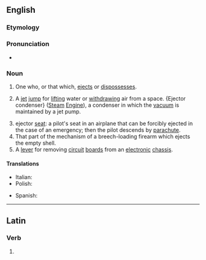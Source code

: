 ==English==

===Etymology===
{{suffix|en|eject|or}}

===Pronunciation===
* {{IPA|/ɪˈd͡ʒɛktɚ/|/iːˈd͡ʒɛktɚ/|lang=en}}
{{attention|en|check the second pronunciation, label it as restricted to particular varieties of English as needed}}

===Noun===
{{en-noun}}

# One who, or that which, [[eject]]s or [[dispossess]]es.
# {{lb|en|mechanics}} A [[jet]] [[jump]] for [[lift]]ing water or [[withdraw]]ing air from a space. {Ejector condenser} ([[steam|Steam]] [[engine|Engine]]), a condenser in which the [[vacuum]] is maintained by a jet pump.
# ejector [[seat]]: a pilot's seat in an airplane that can be forcibly ejected in the case of an emergency; then the pilot descends by [[parachute]].
# That part of the mechanism of a breech-loading firearm which ejects the empty shell.
# A [[lever]] for removing [[circuit]] [[board]]s from an [[electronic]] [[chassis]].

====Translations====
{{trans-top|ejector}}
* Italian: {{t|it|espulsore|m}}
* Polish: {{t|pl|wyrzutnik|m}}
{{trans-mid}}
* Spanish: {{t|es|eyector|m}}
{{trans-bottom}}

----

==Latin==

===Verb===
{{la-verb-form|ējector}}

# {{inflection of|ējectō||1|s|pres|pasv|indc|lang=la}}